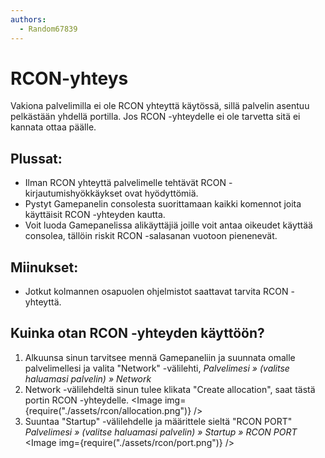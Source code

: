 ```yaml
---
authors:
  - Random67839
---
```


# RCON-yhteys

Vakiona palvelimilla ei ole RCON yhteyttä käytössä, sillä palvelin asentuu
pelkästään yhdellä portilla. Jos RCON -yhteydelle ei ole tarvetta sitä ei
kannata ottaa päälle.

## Plussat:

-   Ilman RCON yhteyttä palvelimelle tehtävät RCON -kirjautumishyökkäykset ovat
    hyödyttömiä.
-   Pystyt Gamepanelin consolesta suorittamaan kaikki komennot joita käyttäisit
    RCON -yhteyden kautta.
-   Voit luoda Gamepanelissa alikäyttäjiä joille voit antaa oikeudet käyttää
    consolea, tällöin riskit RCON -salasanan vuotoon pienenevät.

## Miinukset:

-   Jotkut kolmannen osapuolen ohjelmistot saattavat tarvita RCON -yhteyttä.

## Kuinka otan RCON -yhteyden käyttöön?

1. Alkuunsa sinun tarvitsee mennä Gamepaneliin ja suunnata omalle palvelimellesi
   ja valita "Network" -välilehti, _Palvelimesi » (valitse haluamasi palvelin) »
   Network_
2. Network -välilehdeltä sinun tulee klikata "Create allocation", saat tästä
   portin RCON -yhteydelle.
    <Image
        img={require("./assets/rcon/allocation.png")}
    />
3. Suuntaa "Startup" -välilehdelle ja määrittele sieltä "RCON PORT" _Palvelimesi
   » (valitse haluamasi palvelin) » Startup » RCON PORT_
   <Image
        img={require("./assets/rcon/port.png")}
    />
